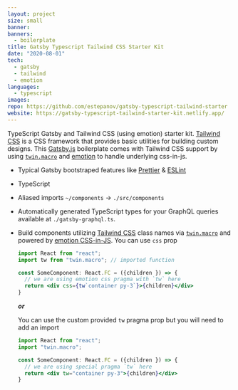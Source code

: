 ```yaml
---
layout: project
size: small
banner:
banners:
  - boilerplate
title: Gatsby Typescript Tailwind CSS Starter Kit
date: "2020-08-01"
tech:
  - gatsby
  - tailwind
  - emotion
languages:
  - typescript
images:
repo: https://github.com/estepanov/gatsby-typescript-tailwind-starter
website: https://gatsby-typescript-tailwind-starter-kit.netlify.app/
---
```


TypeScript Gatsby and Tailwind CSS (using emotion) starter kit. [Tailwind CSS](https://tailwindcss.com/) is a CSS framework that provides
basic utilities for building custom designs.
This [Gatsby.js](https://www.gatsbyjs.com/) boilerplate comes with Tailwind CSS support by using
[`twin.macro`](https://github.com/ben-rogerson/twin.macro) and [emotion](https://github.com/emotion-js/emotion) to handle underlying css-in-js.

- Typical Gatsby bootstraped features like [Prettier](https://prettier.io/) & [ESLint](https://eslint.org/)
- TypeScript
- Aliased imports `~/components` -> `./src/components`
- Automatically generated TypeScript types for your GraphQL queries available at `./gatsby-graphql.ts`.
- Build components utilizing [Tailwind CSS](https://tailwindcss.com/) class names via [`twin.macro`](https://github.com/ben-rogerson/twin.macro)
and powered by [emotion CSS-in-JS](https://github.com/emotion-js/emotion).
  You can use `css` prop

  ```jsx
  import React from "react";
  import tw from "twin.macro"; // imported function

  const SomeComponent: React.FC = ({children }) => {
    // we are using emotion css pragma with `tw` here
    return <div css={tw`container py-3`}>{children}</div>
  }
  ```

  ***or***

  You can use the custom provided `tw` pragma prop but you will need to add an import
  ```jsx
  import React from "react";
  import "twin.macro";

  const SomeComponent: React.FC = ({children }) => {
    // we are using special pragma `tw` here
    return <div tw="container py-3">{children}</div>
  }
  ```


